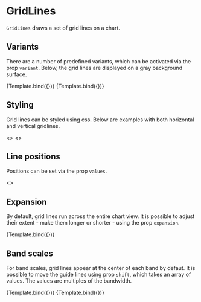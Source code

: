 
# GridLines

<Meta title="Core/Components/Axes/GridLines" />

`GridLines` draws a set of grid lines on a chart.

<ArgsTable of={GridLines} />

## Variants

There are a number of predefined variants, which can be activated via the prop `variant`. Below, the grid lines are displayed on a gray background surface.

<Canvas>
    <Story
        name="grid x"
        args={{
            variant: 'x',
        }}
        component={GridLines}
        decorators={[ChartViewDecorator]}
    >
        {Template.bind({})}
    </Story>
    <Story
        name="grid y"
        args={{
            variant: 'y',
        }}
        component={GridLines}
        decorators={[ChartViewDecorator]}
    >
        {Template.bind({})}
    </Story>
</Canvas>

## Styling

Grid lines can be styled using css. Below are examples with both horizontal and vertical gridlines.

<Canvas>
    <Story
        name="dashed grid lines"
        args={{}}
        component={GridLines}
        decorators={[ChartViewDecorator]}
    >
        <>
            <GridLines
                variant="y"
                values={4}
                style={{ strokeDasharray: '4 4', stroke: '#555555' }}
            />
            <GridLines
                variant="x"
                values={5}
                style={{ strokeDasharray: '4 4', stroke: '#555555' }}
            />
        </>
    </Story>
    <Story name="negative lines" args={{}} component={GridLines} decorators={[ChartViewDecorator]}>
        <>
            <GridLines variant="y" values={5} style={{ strokeWidth: 2, stroke: '#ffffff' }} />
            <GridLines variant="x" values={8} style={{ strokeWidth: 2, stroke: '#ffffff' }} />
        </>
    </Story>
</Canvas>

## Line positions

Positions can be set via the prop `values`.

<Canvas>
    <Story
        name="custom positions"
        args={{}}
        component={GridLines}
        decorators={[ChartViewDecorator]}
    >
        <>
            <GridLines
                variant={'y'}
                values={[0, 10, 20, 50, 80, 90, 100]}
                style={{ stroke: '#777777' }}
            />
            <GridLines variant={'x'} values={[0, 65, 85, 95, 100]} style={{ stroke: '#777777' }} />
        </>
    </Story>
</Canvas>

## Expansion

By default, grid lines run across the entire chart view. It is possible to adjust their extent - make them longer or shorter - using the prop `expansion`.

<Canvas>
    <Story
        name="line extent"
        args={{
            expansion: [10, 25],
            style: { stroke: '#555555' },
        }}
        component={GridLines}
        decorators={[ChartViewDecorator]}
    >
        {Template.bind({})}
    </Story>
</Canvas>

## Band scales

For band scales, grid lines appear at the center of each band by defaut. It is possible to move the guide lines using prop `shift`, which takes an array of values. The values are multiples of the bandwidth.

<Canvas>
    <Story
        name="band"
        args={{
            variant: 'y',
            style: { stroke: '#aaaaaa' },
        }}
        component={GridLines}
        decorators={[ChartBandViewDecorator]}
    >
        {Template.bind({})}
    </Story>
    <Story
        name="between bands"
        args={{
            variant: 'y',
            shift: [-0.5, 0.5],
            style: { stroke: '#aaaaaa' },
        }}
        component={GridLines}
        decorators={[ChartBandViewDecorator]}
    >
        {Template.bind({})}
    </Story>
</Canvas>
